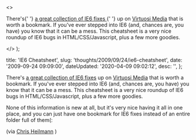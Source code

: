   <>
    <p>
      There's{' '}
      <a href="http&#58;//www.virtuosimedia.com/tutorials/ultimate-ie6-cheatsheet-how-to-fix-25-internet-explorer-6-bugs#javascript-detection">
        a great collection of IE6 fixes
      </a>{' '}
      up on <a href="http&#58;//www.virtuosimedia.com/">Virtuosi Media</a> that
      is worth a bookmark. If you've ever stepped into IE6 (and, chances are,
      you have) you know that it can be a mess. This cheatsheet is a very nice
      roundup of IE6 bugs in HTML/CSS/Javascript, plus a few more goodies.
    </p>
  </>
);


  title: 'IE6 Cheatsheet',
  slug: 'thoughts/2009/09/24/ie6-cheatsheet',
  date: '2009-09-24 09:09:00',
  dateUpdated: '2020-04-09 09:02:12',
  desc: '',
};

There's [a great collection of IE6 fixes](http://www.virtuosimedia.com/tutorials/ultimate-ie6-cheatsheet-how-to-fix-25-internet-explorer-6-bugs#javascript-detection) up on [Virtuosi Media](http://www.virtuosimedia.com/) that is worth a bookmark. If you've ever stepped into IE6 (and, chances are, you have) you know that it can be a mess. This cheatsheet is a very nice roundup of IE6 bugs in HTML/CSS/Javascript, plus a few more goodies.

None of this information is new at all, but it's very nice having it all in one place, and you can just have one bookmark for IE6 fixes instead of an entire folder full of them(:

(via [Chris Heilmann](http://www.wait-till-i.com/2009/09/24/ttmmhtm-chrome-for-ie-3d-for-safari-and-firefox-nes-for-js-and-accessibility-and-an-open-internet-for-all/) )

